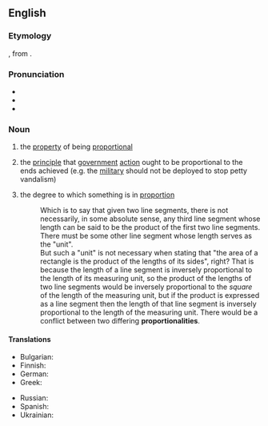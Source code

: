 ==English==

===Etymology===
{{suffix|en|proportional|ity}}, from {{der|en|la|proportionalitas}}.

===Pronunciation===
* {{IPA|en|/pɹəpɔɹʃəˈnæləti/|/pɹəpɔɹʃɪnˈælɪti/}}
* {{audio|en|en-us-proportionality.ogg|Audio (Mid-Atlantic)}}
* {{rhymes|en|æləti|ælɪti|s2=6}}

===Noun===
{{en-noun|~}}

# {{lb|en|uncountable}} the [[property]] of being [[proportional]]
# {{lb|en|uncountable}} the [[principle]] that [[government]] [[action]] ought to be proportional to the ends achieved (e.g. the [[military]] should not be deployed to stop petty vandalism)
# {{lb|en|countable}} the degree to which something is in [[proportion]]
#: Which is to say that given two line segments, there is not necessarily, in some absolute sense, any third line segment whose length can be said to be the product of the first two line segments. There must be some other line segment whose length serves as the "unit".<br>But such a "unit" is not necessary when stating that "the area of a rectangle is the product of the lengths of its sides", right? That is because the length of a line segment is inversely proportional to the length of its measuring unit, so the product of the lengths of two line segments would be inversely proportional to the ''square'' of the length of the measuring unit, but if the product is expressed as a line segment then the length of that line segment is inversely proportional to the length of the measuring unit. There would be a conflict between two differing '''proportionalities'''.

====Translations====
{{trans-top|the property of being proportional}}
* Bulgarian: {{t+|bg|пропорционалност|f}}
* Finnish: {{t+|fi|suhteellisuus}}
* German: {{t+|de|Proportionalität|f}}
* Greek: {{t|el|αναλογικότητα|f}}
{{trans-mid}}
* Russian: {{t+|ru|пропорциона́льность|f}}
* Spanish: {{t+|es|proporcionalidad|f}}
* Ukrainian: {{t|uk|пропорційність|f}}
{{trans-bottom}}